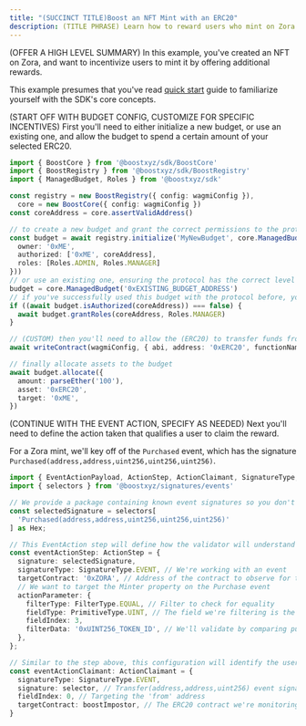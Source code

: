 ```yaml
---
title: "(SUCCINCT TITLE)Boost an NFT Mint with an ERC20"
description: (TITLE PHRASE) Learn how to reward users who mint on Zora
---
```


(OFFER A HIGH LEVEL SUMMARY)
In this example, you've created an NFT on Zora, and want to incentivize users to mint it by offering additional rewards.

This example presumes that you've read [quick start](TODO_LINK_TO_QUICK_START) guide to familiarize yourself with the SDK's core concepts.

(START OFF WITH BUDGET CONFIG, CUSTOMIZE FOR SPECIFIC INCENTIVES)
First you'll need to either initialize a new budget, or use an existing one, and allow the budget to spend a certain amount of your selected ERC20.

```ts
import { BoostCore } from '@boostxyz/sdk/BoostCore'
import { BoostRegistry } from '@boostxyz/sdk/BoostRegistry'
import { ManagedBudget, Roles } from '@boostxyz/sdk'

const registry = new BoostRegistry({ config: wagmiConfig }),
  core = new BoostCore({ config: wagmiConfig })
const coreAddress = core.assertValidAddress()

// to create a new budget and grant the correct permissions to the protocol
const budget = await registry.initialize('MyNewBudget', core.ManagedBudget({
  owner: '0xME',
  authorized: ['0xME', coreAddress],
  roles: [Roles.ADMIN, Roles.MANAGER]
}))
// or use an existing one, ensuring the protocol has the correct level of access
budget = core.ManagedBudget('0xEXISTING_BUDGET_ADDRESS')
// if you've successfully used this budget with the protocol before, you won't need to do this
if ((await budget.isAuthorized(coreAddress)) === false) {
  await budget.grantRoles(coreAddress, Roles.MANAGER)
}

// (CUSTOM) then you'll need to allow the (ERC20) to transfer funds from your account into the budget.
await writeContract(wagmiConfig, { abi, address: '0xERC20', functionName: 'approve', args: [budget.assertValidAddress(), parseEther('100')] })

// finally allocate assets to the budget
await budget.allocate({
  amount: parseEther('100'),
  asset: '0xERC20',
  target: '0xME',
})
```

(CONTINUE WITH THE EVENT ACTION, SPECIFY AS NEEDED)
Next you'll need to define the action taken that qualifies a user to claim the reward.

For a Zora mint, we'll key off of the `Purchased` event, which has the signature `Purchased(address,address,uint256,uint256,uint256)`.

```ts
import { EventActionPayload, ActionStep, ActionClaimant, SignatureType, FilterType, PrimitiveType } from '@boostxyz/sdk/Actions/EventAction'
import { selectors } from '@boostxyz/signatures/events'

// We provide a package containing known event signatures so you don't need to know the hex of the signature yourself.
const selectedSignature = selectors[
  'Purchased(address,address,uint256,uint256,uint256)'
] as Hex;

// This EventAction step will define how the validator will understand who is eligible to redeem the reward.
const eventActionStep: ActionStep = {
  signature: selectedSignature,
  signatureType: SignatureType.EVENT, // We're working with an event
  targetContract: '0xZORA', // Address of the contract to observe for the event
  // We want to target the Minter property on the Purchase event
  actionParameter: {
    filterType: FilterType.EQUAL, // Filter to check for equality
    fieldType: PrimitiveType.UINT, // The field we're filtering is the tokenId
    fieldIndex: 3,
    filterData: '0xUINT256_TOKEN_ID', // We'll validate by comparing purchase events with a token ID that equals the this field
  },
};

// Similar to the step above, this configuration will identify the user eligible to claim based on them having taken the action triggering the `Purchased` event.
const eventActionClaimant: ActionClaimant = {
  signatureType: SignatureType.EVENT,
  signature: selector, // Transfer(address,address,uint256) event signature
  fieldIndex: 0, // Targeting the 'from' address
  targetContract: boostImpostor, // The ERC20 contract we're monitoring
}
```


